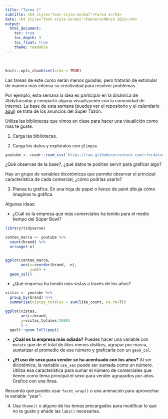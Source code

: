 ```yaml
---
title: "Tarea 1"
subtitle: <h4 style="font-style:normal">Tarea 1</h4>
date: <h4 style="font-style:normal">Febrero/MArzo 2021</h4>
output: 
  html_document:
    toc: true
    toc_depth: 3
    toc_float: true
    theme: readable
---
```



<style>
p.comment {
background-color: #DBDBDB;
padding: 10px;
border: 1px solid black;
margin-left: 25px;
border-radius: 5px;
font-style: italic;
}

.figure {
   margin-top: 20px;
   margin-bottom: 20px;
}

h1.title {
  font-weight: bold;
  font-family: Arial;  
}

h2.title {
  font-family: Arial;  
}

</style>


<style type="text/css">
#TOC {
  font-size: 13px;
  font-family: Arial;
}
</style>

\

```r
knitr::opts_chunk$set(echo = TRUE)
```


Las tareas de este curso serán menos guiadas, pero tratarán de estimular de manera más intensa su creatividad para resolver problemas.

Por ejemplo, esta semana la idea es participar en la dinámica de *#tidytuesday* y compartir alguna visualización con la comunidad de internet. La base de esta semana (puedes ver el repositorio y el calendario [aquí](https://github.com/rfordatascience/tidytuesday/blob/master/data/2021/2021-03-02/readme.md)) se trata de los anuncios del Super Tazón. 

Utiliza las bibliotecas que vimos en clase para hacer una visualición como más te guste.


1. Carga las bibliotecas.

2. Carga los datos y exploralos con `glimpse`.

```r
youtube <- readr::read_csv('https://raw.githubusercontent.com/rfordatascience/tidytuesday/master/data/2021/2021-03-02/youtube.csv')
```


¿Qué observas de la base?, ¿qué datos te podrían servir para graficar algo?

Hay un grupo de variables dicotómicas que permite observar el principal característica de cada comercial, ¿cómo podrías usarlo?

3. Planea tu gráfica. En una hoja de papel o lienzo de paint dibuja cómo imaginas tu gráfica.

Algunas ideas:

- ¿Cuál es la empresa que más comerciales ha tenido para el medio tiempo del Súper Bowl?

```r
library(tidyverse)
```


```r
conteo_marca <- youtube %>% 
  count(brand) %>% 
  arrange(-n)


ggplot(conteo_marca,
       aes(x=reorder(brand, -n), 
           y=n)) +
  geom_col()

```


- ¿Qué empresa ha tenido más vistas a través de los años? 

```r
vistas <- youtube %>%
  group_by(brand) %>% 
  summarise(vistas_totales = sum(like_count, na.rm=T)) 

ggplot(vistas,
       aes(x=brand,
       y=vistas_totales/1000)
       ) +
  ggalt::geom_lollipop()
```

- **¿Cuál es la empresa más odiada?** Puedes hacer una variable con `mutate` que de el total de *likes* menos *dislikes*, agrupar por marca, sumarizar  el promedio de ese número y graficarla con un `geom_col`.

- **¿El uso de sexo para vender se ha acentuado con los años?** Al ser dicotómica, la variable `use_sex` puede ser sumada como un número. Utiliza esa característica para sumar el número de comerciales que tienen como tema principal el sexo para vender agrupados por años. Grafica con una línea. 

Recuerda que puedes usar `facet_wrap()` o una animación para aprovechar la variable "year"-


4. Usa `theme()` o alguno de los temas precargados para modificar lo que no te guste y añade las `labs()` necesarias.




